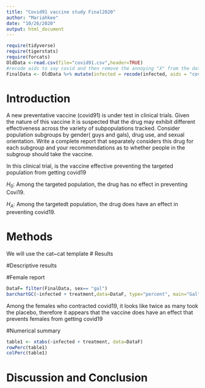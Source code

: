 ```yaml
---
title: "Covid91 vaccine study Final2020"
author: "Mariahkee"
date: "10/26/2020"
output: html_document
---
```


```r
require(tidyverse)
require(tigerstats)
require(forcats)
OldData <-read.csv(file="covid91.csv",header=TRUE)
#recode aids to say covid and then remove the annoying "X" from the dataframe
FinalData <- OldData %>% mutate(infected = recode(infected, aids = "covid", none = "OK" )) %>% select(-one_of("X"))
```

# Introduction

<!--In this section you explain what you are trying to show.  Where did the data come from?  What is the research or other question you are trying to answer?.  If you skimp in this section expect to be marked down in your grade. Paint a picture of the project a couple of paragraphs is expected!-->

A new  preventative vaccine (covid91) is under test in clinical trials. Given the nature of this vaccine it is suspected that the drug may exhibit different effectiveness across the variety of subpopulations tracked. Consider population subgroups by gender( guys and gals), drug use, and sexual orientation. Write a complete report that separately considers this drug for each subgroup and your recommendations as to whether people in the subgroup should take the vaccine.

In this clinical trial, is the vaccine effective preventing the targeted population from getting covid19

$H_0$: Among the targeted population, the drug has no effect in preventing Covi19.

$H_A$: Among the targetedt population, the drug does have an effect in preventing covid19.

# Methods

<!--Decide on your methods:  use "variable analysis" or other appropriate descriptors.  Make sure to choose at least one graphical method and at least one numerical method. Discuss what data manipulations may be needed for example subsetting or other binning procedures and what sort of graphical displays and inferential tools will be used!-->
 We will use the cat~cat template
# Results

<!--Divide this section into two sub-sections:  One for your descriptive  results and one for your inferential results.!-->

#Descriptive results

#Female report

```r
DataF= filter(FinalData, sex== "gal")
barchartGC(~infected + treatment,data=DataF, type="percent", main="Gal")

```

Among the females who contracted covid19, it looks like twice as many took the placebo, therefore it appears that the vaccine does have an effect that prevents females from getting covid19



#Numerical summary  

```r
table1 <- xtabs(~infected + treatment, data=DataF)
rowPerc(table1)
colPerc(table1)
```






# Discussion and Conclusion

<!--Discussion and conclusion here.  If you found a relationship be sure to consider whether the relationship occurs because one of the variavbles causes the other, or whether they perhasps are related for some other reason.  Watch the chapter 6 videos from the GeorgeTown videos collection.!-->
